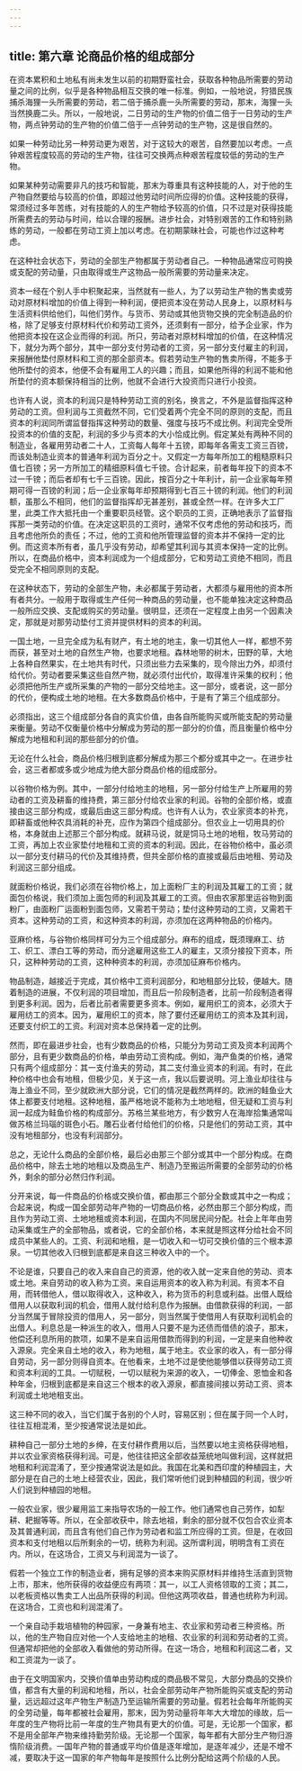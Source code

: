 ```yaml
---
---
---
```

title: 第六章 论商品价格的组成部分
---

在资本累积和土地私有尚未发生以前的初期野蛮社会，获取各种物品所需要的劳动量之间的比例，似乎是各种物品相互交换的唯一标准。例如，一般地说，狩猎民族捕杀海狸一头所需要的劳动，若二倍于捕杀鹿一头所需要的劳动，那末，海狸一头当然换鹿二头。所以，一般地说，二日劳动的生产物的价值二倍于一日劳动的生产物，两点钟劳动的生产物的价值二倍于一点钟劳动的生产物，这是很自然的。

如果一种劳动比另一种劳动更为艰苦，对于这较大的艰苦，自然要加以考虑。一点钟艰苦程度较高的劳动的生产物，往往可交换两点种艰苦程度较低的劳动的生产物。

如果某种劳动需要非凡的技巧和智能，那末为尊重具有这种技能的人，对于他的生产物自然要给与较高的价值，即超过他劳动时间所应得的价值。这种技能的获得，常须经过多年苦练，对有技能的人的生产物给予较高的价值，只不过是对获得技能所需费去的劳动与时间，给以合理的报酬。进步社会，对特别艰苦的工作和特别熟练的劳动，一般都在劳动工资上加以考虑。在初期蒙昧社会，可能也作过这种考虑。

在这种社会状态下，劳动的全部生产物都属于劳动者自己。一种物品通常应可购换或支配的劳动量，只由取得或生产这物品一般所需要的劳动量来决定。

资本一经在个别人手中积聚起来，当然就有一些人，为了以劳动生产物的售卖或劳动对原材料增加的价值上得到一种利润，便把资本没在劳动人民身上，以原材料与生活资料供给他们，叫他们劳作。与货币、劳动或其他货物交换的完全制造品的价格，除了足够支付原材料代价和劳动工资外，还须剩有一部分，给予企业家，作为他把资本投在这企业而得的利润。所只，劳动者对原材料增加的价值，在这种情况下，就分为两个部分，其中一部分支付劳动者的工资，另一部分支付雇主的利润，来报酬他垫付原材料和工资的那全部资本。假若劳动生产物的售卖所得，不能多于他所垫付的资本，他便不会有雇用工人的兴趣；而且，如果他所得的利润不能和他所垫付的资本额保持相当的比例，他就不会进行大投资而只进行小投资。

也许有人说，资本的利润只是特种劳动工资的别名，换言之，不外是监督指挥这种劳动的工资。但利润与工资截然不同，它们受着两个完全不同的原则的支配，而且资本的利润同所谓监督指挥这种劳动的数量、强度与技巧不成比例。利润完全受所投资本的价值的支配，利润的多少与资本的大小恰成比例。假定某处有两种不同的制造业，各雇用劳动者二十人，工资每人每年十五镑，即每年各需支工资三百镑，而该处制造业资本的普通年利润为百分之十。又假定一方每年所加工的粗糙原料只值七百镑；另一方所加工的精细原料值七千镑。合计起来，前者每年投下的资本不过一千镑；而后者却有七千三百镑。因此，按百分之十年利计，前一企业家每年预期可得一百镑的利润；后一企业家每年却预期得到七百三十镑的利润。他们的利润额，虽那么不相同，他们的监督指挥却无甚差别，甚或全然一样。在许多大工厂里，此类工作大抵托由一个重要职员经管。这个职员的工资，正确地表示了监督指挥那一类劳动的价值。在决定这职员的工资时，通常不仅考虑他的劳动和技巧，而且考虑他所负的责任；不过，他的工资和他所管理监督的资本并不保持一定的比例。而这资本所有者，虽几乎没有劳动，却希望其利润与其资本保持一定的比例。所以，在商品价格中，资本利润成为一个组成部分，它和劳动工资绝不相同，而且受完全不相同原则的支配。

在这种状态下，劳动的全部生产物，未必都属于劳动者，大都须与雇用他的资本所有者共分。一般用于取得或生产任何一种商品的劳动量，也不能单独决定这种商品一般所应交换、支配或购买的劳动量。很明显，还须在一定程度上由另一个因素决定，那就是对那劳动垫付工资并提供材料的资本的利润。

一国土地，一旦完全成为私有财产，有土地的地主，象一切其他人一样，都想不劳而获，甚至对土地的自然生产物，也要求地租。森林地带的树木，田野的草，大地上各种自然果实，在土地共有时代，只须出些力去采集的，现今除出力外，却须付给代价。劳动者要采集这些自然产物，就必须付出代价，取得准许采集的权利；他必须把他所生产或所采集的产物的一部分交给地主。这一部分，或者说，这一部分的代价，便构成土地的地租。在大多数商品价格中，于是有了第三个组成部分。

必须指出，这三个组成部分各自的真实价值，由各自所能购买或所能支配的劳动量来衡量。劳动不仅衡量价格中分解成为劳动的那一部分的价值，而且衡量价格中分解成为地租和利润的那些部分的价值。

无论在什么社会，商品价格归根到底都分解成为那三个都分或其中之一。在进步社会，这三者都或多或少地成为绝大部分商品价格的组成部分。

以谷物价格为例。其中，一部分付给地主的地租，另一部分付给生产上所雇用的劳动者的工资及耕畜的维持费，第三部分付给农业家的利润。谷物的全部价格，或直接由这三部分构成，或最后由这三部分构成。也许有人认为，农业家资本的补充，即耕畜或他种农具消耗的补充，应作为第四个组成部分。但农业上一切用具的价格，本身就由上述那三个部分构成。就耕马说，就是饲马土地的地租，牧马劳动的工资，再加上农业家垫付地租和工资的资本的利润。因此，在谷物价格中，虽必须以一部分支付耕马的代价及其维持费，但共全部价格的直接或最后由地租、劳动及利润这三部分组成。

就面粉价格说，我们必须在谷物价格上，加上面粉厂主的利润及其雇工的工资；就面包价格说，我们须加上面包师的利润及其雇工的工资。但由农家那里运谷物到面粉厂，由面粉厂运面粉到面包师，又需若干劳动；垫付这种劳动的工资，又需若干资本。这种劳动的工资，和这种资本的利润，亦须加在这两种物品的价格内。

亚麻价格，与谷物价格同样可分为三个组成部分。麻布的组成，既须理麻工、纺工、织工、漂白工等的劳动，而分途雇用这些工人的雇主，又须分接投下资本，所只，这种种劳动的工资，这种种资本的利润，亦须加征麻布价格内。

物品制造，越接近于完成，其价格中工资利润部分，和地租部分比较，便越大。随着制造的进展，不仅利润的项目增加，而且后一阶段制造者，比前一阶段制造者得到更多利润。因为，后者比前者需要更多资本。例如，雇用织工的资本，必须大于雇用纺工的资本。因为，雇用织工的资本，除了要付还雇用纺工的资本及其利润，还要支付织工的工资。利润对资本总保持着一定的比例。

然而，即在最进步社会，也有少数商品的价格，只能分为劳动工资及资本利润两个部分，且有更少数商品的价格，单由劳动工资构成。例如，海产鱼类的价格，通常只有两个组成部分：其一支付渔夫的劳动，其二支付渔业资本的利润。有时，在此种价格中也会有地租，但极少见，关于这一点，我以后要说明。河上渔业却往往与海上渔业不同，至少就欧洲大部分说，它们的情况是截然两样的。欧洲的鲑鱼业大体上都要支付地租。这种地租，虽严格地说不能称为土地地租，但无疑和工资与利润一起成为鲑鱼价格的构成部分。苏格兰某些地方，有少数穷人在海岸拾集通常叫做苏格兰玛瑙的斑色小石。雕石业者付给他们的价格，只是他们的劳动工资，其中没有地租部分，也没有利润部分。

总之，无论什么商品的全部价格，最后必由那三个部分或其中一个部分构成。在商品价格中，除去土地的地租以及商品生产、制造乃至搬运所需要的全部劳动的价格外，剩余的部分必然归作利润。

分开来说，每一件商品的价格或交换价值，都由那三个部分全数或其中之一构成；合起来说，构成一国全部劳动年产物的一切商品价格，必然由那三个部分构成，而且作为劳动工资、土地地租或资本利润，在国内不同居民间分配。社会上年年由劳动采集或生产的全部物品，或者说，它的全部价格，本来就是照这样分给社会不同成员中某些人的。工资、利润和地租，是一切收入和一切可交换价值的三个根本源泉。一切其他收入归根到底都是来自这三种收入中的一个。

不论是谁，只要自己的收入来自自己的资源，他的收入就一定来自他的劳动、资本或土地。来自劳动的收入称为工资。来自运用资本的收入称为利润。有资本不自用，而转借他人，借以取得收入，这种收入，称为货币的利息或利益。出借人既给借用人以获取利润的机会，借用人就付给利息作为报酬。由借款获得的利润，一部分当然属于冒除投资的借用人，另一部分，则当然属于使借用人有获取利润机会的出借人。利息总是一种派生的收入，借用人只要不是为还债而借债的浪子，那末，他偿还利息所用的款项，如果不是来自运用借款而得到的利润，一定是来自他种收入源泉。完全来自土地的收入，称为地租，属于地主。农业家的收入，有一部分得自劳动，另一部分则得自资本。在他看来，土地不过是使他能够借以获得劳动工资和资本利润的工具。一切赋税，一切以赋税为来源的收入，一切俸金、恩恤金和各种年金，归根到底都是来自这三个根本的收入源泉，都直接间接以劳动工资、资本利润或土地地租支出。

这三种不同的收入，当它们属于各别的个人时，容易区别；但在属于同一个人时，往往互相混淆，至少按通常说法是如此。

耕种自己一部分土地的乡绅，在支付耕作费用以后，当然要以地主资格获得地租，并以农业家资格获得利润。可是，他往往把这全部收益笼统地叫做利润，这样就把地租和利润混淆了，至少按通常说法是如此。我国在北美和西印度的种植园主，大部分是在自己的土地上经营农业，因此，我们常听他们说到种植园的利润，很少听人们说到种植园的地租。

一般农业家，很少雇用监工来指导农场的一般工作。他们通常也自己劳作，如犁耕、耙掘等等。所以，在全部收获中，除去地祖，剩余的部分就不仅包合农业资本及其普通利润，而且含有他们自己作为劳动者和监工所应得的工资。但是，在收回资本和支付地租以后所剩余的一切，统称为利润。这所谓利润，明明含有工资在内。所以，在这场合，工资又与利润混为一谈了。

假若一个独立工作的制造业者，拥有足够的资本来购买原材料并维持生活直到货物上市，那末，他所获得的收益便应有两项：其一，以工人资格领取的工资；其二，以老板资格以售卖工人出品所获得的利润。但他这两项收益，普通也统称为利润。在这场合，工资也和利润混淆了。

一个亲自动手栽培植物的种园家，一身兼有地主、农业家和劳动者三种资格。所以，他的生产物自应对他一个人支给地主的地租、农业家的利润和劳动者的工资。但通常却把他的全部收入看做他的劳动所得。在这一场合，地租和利润这二者，又和工资混为一谈了。

由于在文明国家内，交换价值单由劳动构成的商品极不常见，大部分商品的交换价值，都含有大量的利润和地租，所以，社会全部劳动年产物所能购买或支配的劳动量，远远超过这年产物生产制造乃至运输所需要的劳动量。假若社会每年所能购买的全劳动量，每年都被社会雇用，那末，因为劳动量将年年大大增加的缘故，后一年度的生产物将比前一年度的生产物具有更大的价值。可是，无论那一个国家，都不是用全部年产物来维持勤劳阶级。无论那一个国家，每年都有大部分生产物归游惰阶级消费。一国年产物的普通或平均价值是逐年增加，是逐年减少，还是不增不减，要取决于这一国家的年产物每年是按照什么比例分配给这两个阶级的人民。